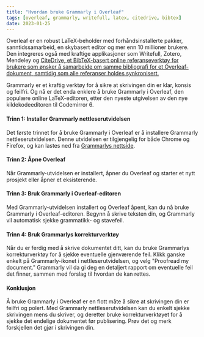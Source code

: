```yaml
---
title: "Hvordan bruke Grammarly i Overleaf"
tags: [overleaf, grammarly, writefull, latex, citedrive, bibtex]
date: 2023-01-25
---
```


Overleaf er en robust LaTeX-beholder med forhåndsinstallerte pakker, sanntidssamarbeid, en skybasert editor og mer enn 10 millioner brukere. Den integreres også med kraftige applikasjoner som Writefull, Zotero, Mendeley og [CiteDrive, et BibTeX-basert online referanseverktøy for brukere som ønsker å samarbeide om samme bibliografi for et Overleaf-dokument, samtidig som alle referanser holdes synkronisert.](https://www.overleaf.com/blog/better-bibliography-management-with-overleaf-citedrive-and-bibtex-biblatex)

Grammarly er et kraftig verktøy for å sikre at skrivingen din er klar, konsis og feilfri. Og nå er det enda enklere å bruke Grammarly i Overleaf, den populære online LaTeX-editoren, etter den nyeste utgivelsen av den nye kildekodeeditoren til Codemirror 6.


<CiteDrive />

#### Trinn 1: Installer Grammarly nettleserutvidelsen

Det første trinnet for å bruke Grammarly i Overleaf er å installere Grammarly nettleserutvidelsen. Denne utvidelsen er tilgjengelig for både Chrome og Firefox, og kan lastes ned fra [Grammarlys nettside](https://www.grammarly.com/).

#### Trinn 2: Åpne Overleaf

Når Grammarly-utvidelsen er installert, åpner du Overleaf og starter et nytt prosjekt eller åpner et eksisterende.

#### Trinn 3: Bruk Grammarly i Overleaf-editoren

Med Grammarly-utvidelsen installert og Overleaf åpent, kan du nå bruke Grammarly i Overleaf-editoren. Begynn å skrive teksten din, og Grammarly vil automatisk sjekke grammatikk- og stavefeil.

#### Trinn 4: Bruk Grammarlys korrekturverktøy

Når du er ferdig med å skrive dokumentet ditt, kan du bruke Grammarlys korrekturverktøy for å sjekke eventuelle gjenværende feil. Klikk ganske enkelt på Grammarly-ikonet i nettleserutvidelsen, og velg "Proofread my document." Grammarly vil da gi deg en detaljert rapport om eventuelle feil det finner, sammen med forslag til hvordan de kan rettes.

#### Konklusjon

Å bruke Grammarly i Overleaf er en flott måte å sikre at skrivingen din er feilfri og polert. Med Grammarly nettleserutvidelsen kan du enkelt sjekke skrivingen mens du skriver, og deretter bruke korrekturverktøyet for å sjekke det endelige dokumentet før publisering. Prøv det og merk forskjellen det gjør i skrivingen din.